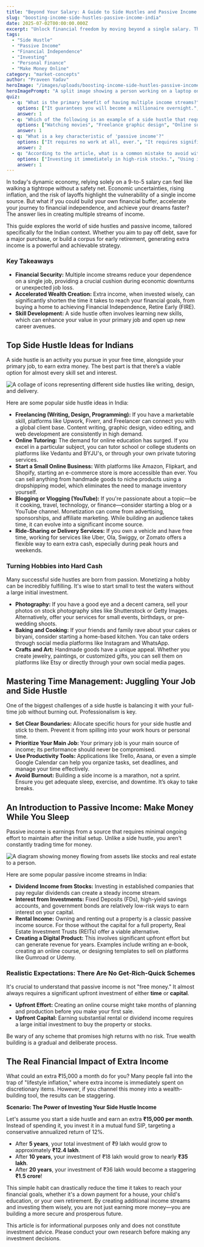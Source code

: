 ```yaml
---
title: "Beyond Your Salary: A Guide to Side Hustles and Passive Income in India"
slug: "boosting-income-side-hustles-passive-income-india"
date: 2025-07-02T00:00:00.000Z
excerpt: "Unlock financial freedom by moving beyond a single salary. This guide explores practical side hustles and passive income streams tailored for the Indian context, helping you achieve your financial goals faster."
tags:
  - "Side Hustle"
  - "Passive Income"
  - "Financial Independence"
  - "Investing"
  - "Personal Finance"
  - "Make Money Online"
category: "market-concepts"
author: "Praveen Yadav"
heroImage: "/images/uploads/boosting-income-side-hustles-passive-income-india/hero-image.jpg"
heroImagePrompt: "A split image showing a person working on a laptop on one side and a growing money plant on the other, symbolizing the blend of active side hustles and passive income growth."
quiz:
  - q: "What is the primary benefit of having multiple income streams?"
    options: ["It guarantees you will become a millionaire overnight.", "It provides financial security and reduces dependency on a single salary.", "It means you don't have to work your main job anymore."]
    answer: 1
  - q: "Which of the following is an example of a side hustle that requires a specific skill?"
    options: ["Watching movies", "Freelance graphic design", "Online surveys"]
    answer: 1
  - q: "What is a key characteristic of 'passive income'?"
    options: ["It requires no work at all, ever.", "It requires significant ongoing daily effort.", "It often requires an upfront investment of time or money but little ongoing effort."]
    answer: 2
  - q: "According to the article, what is a common mistake to avoid with extra income from a side hustle?"
    options: ["Investing it immediately in high-risk stocks.", "Using it entirely for lifestyle inflation.", "Saving it in a low-interest bank account."]
    answer: 1
---
```


In today's dynamic economy, relying solely on a 9-to-5 salary can feel like walking a tightrope without a safety net. Economic uncertainties, rising inflation, and the risk of layoffs highlight the vulnerability of a single income source. But what if you could build your own financial buffer, accelerate your journey to financial independence, and achieve your dreams faster? The answer lies in creating multiple streams of income.

This guide explores the world of side hustles and passive income, tailored specifically for the Indian context. Whether you aim to pay off debt, save for a major purchase, or build a corpus for early retirement, generating extra income is a powerful and achievable strategy.

### Key Takeaways
*   **Financial Security:** Multiple income streams reduce your dependence on a single job, providing a crucial cushion during economic downturns or unexpected job loss.
*   **Accelerated Wealth Creation:** Extra income, when invested wisely, can significantly shorten the time it takes to reach your financial goals, from buying a home to achieving Financial Independence, Retire Early (FIRE).
*   **Skill Development:** A side hustle often involves learning new skills, which can enhance your value in your primary job and open up new career avenues.

## Top Side Hustle Ideas for Indians

A side hustle is an activity you pursue in your free time, alongside your primary job, to earn extra money. The best part is that there’s a viable option for almost every skill set and interest.

![A collage of icons representing different side hustles like writing, design, and delivery.](/images/uploads/boosting-income-side-hustles-passive-income-india/side-hustle-ideas.png)

Here are some popular side hustle ideas in India:

*   **Freelancing (Writing, Design, Programming):** If you have a marketable skill, platforms like Upwork, Fiverr, and Freelancer can connect you with a global client base. Content writing, graphic design, video editing, and web development are consistently in high demand.
*   **Online Tutoring:** The demand for online education has surged. If you excel in a particular subject, you can tutor school or college students on platforms like Vedantu and BYJU's, or through your own private tutoring services.
*   **Start a Small Online Business:** With platforms like Amazon, Flipkart, and Shopify, starting an e-commerce store is more accessible than ever. You can sell anything from handmade goods to niche products using a dropshipping model, which eliminates the need to manage inventory yourself.
*   **Blogging or Vlogging (YouTube):** If you're passionate about a topic—be it cooking, travel, technology, or finance—consider starting a blog or a YouTube channel. Monetization can come from advertising, sponsorships, and affiliate marketing. While building an audience takes time, it can evolve into a significant income source.
*   **Ride-Sharing or Delivery Services:** If you own a vehicle and have free time, working for services like Uber, Ola, Swiggy, or Zomato offers a flexible way to earn extra cash, especially during peak hours and weekends.

### Turning Hobbies into Hard Cash

Many successful side hustles are born from passion. Monetizing a hobby can be incredibly fulfilling. It's wise to start small to test the waters without a large initial investment.

*   **Photography:** If you have a good eye and a decent camera, sell your photos on stock photography sites like Shutterstock or Getty Images. Alternatively, offer your services for small events, birthdays, or pre-wedding shoots.
*   **Baking and Cooking:** If your friends and family rave about your cakes or biryani, consider starting a home-based kitchen. You can take orders through social media platforms like Instagram and WhatsApp.
*   **Crafts and Art:** Handmade goods have a unique appeal. Whether you create jewelry, paintings, or customized gifts, you can sell them on platforms like Etsy or directly through your own social media pages.

## Mastering Time Management: Juggling Your Job and Side Hustle

One of the biggest challenges of a side hustle is balancing it with your full-time job without burning out. Professionalism is key.

*   **Set Clear Boundaries:** Allocate specific hours for your side hustle and stick to them. Prevent it from spilling into your work hours or personal time.
*   **Prioritize Your Main Job:** Your primary job is your main source of income; its performance should never be compromised.
*   **Use Productivity Tools:** Applications like Trello, Asana, or even a simple Google Calendar can help you organize tasks, set deadlines, and manage your time effectively.
*   **Avoid Burnout:** Building a side income is a marathon, not a sprint. Ensure you get adequate sleep, exercise, and downtime. It’s okay to take breaks.

## An Introduction to Passive Income: Make Money While You Sleep

Passive income is earnings from a source that requires minimal ongoing effort to maintain after the initial setup. Unlike a side hustle, you aren't constantly trading time for money.

![A diagram showing money flowing from assets like stocks and real estate to a person.](/images/uploads/boosting-income-side-hustles-passive-income-india/passive-income-streams.png)

Here are some popular passive income streams in India:

*   **Dividend Income from Stocks:** Investing in established companies that pay regular dividends can create a steady income stream.
*   **Interest from Investments:** Fixed Deposits (FDs), high-yield savings accounts, and government bonds are relatively low-risk ways to earn interest on your capital.
*   **Rental Income:** Owning and renting out a property is a classic passive income source. For those without the capital for a full property, Real Estate Investment Trusts (REITs) offer a viable alternative.
*   **Creating a Digital Product:** This involves significant upfront effort but can generate revenue for years. Examples include writing an e-book, creating an online course, or designing templates to sell on platforms like Gumroad or Udemy.

### Realistic Expectations: There Are No Get-Rich-Quick Schemes

It's crucial to understand that passive income is not "free money." It almost always requires a significant upfront investment of either **time** or **capital**.

*   **Upfront Effort:** Creating an online course might take months of planning and production before you make your first sale.
*   **Upfront Capital:** Earning substantial rental or dividend income requires a large initial investment to buy the property or stocks.

Be wary of any scheme that promises high returns with no risk. True wealth building is a gradual and deliberate process.

## The Real Financial Impact of Extra Income

What could an extra ₹15,000 a month do for you? Many people fall into the trap of "lifestyle inflation," where extra income is immediately spent on discretionary items. However, if you channel this money into a wealth-building tool, the results can be staggering.

**Scenario: The Power of Investing Your Side Hustle Income**

Let's assume you start a side hustle and earn an extra **₹15,000 per month**. Instead of spending it, you invest it in a mutual fund SIP, targeting a conservative annualized return of 12%.

*   After **5 years**, your total investment of ₹9 lakh would grow to approximately **₹12.4 lakh**.
*   After **10 years**, your investment of ₹18 lakh would grow to nearly **₹35 lakh**.
*   After **20 years**, your investment of ₹36 lakh would become a staggering **₹1.5 crore**!

This simple habit can drastically reduce the time it takes to reach your financial goals, whether it's a down payment for a house, your child's education, or your own retirement. By creating additional income streams and investing them wisely, you are not just earning more money—you are building a more secure and prosperous future.

This article is for informational purposes only and does not constitute investment advice. Please conduct your own research before making any investment decisions.